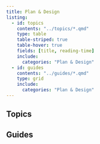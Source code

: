 ```yaml
---
title: Plan & Design
listing:
  - id: topics
    contents: "../topics/*.qmd"
    type: table
    table-striped: true
    table-hover: true
    fields: [title, reading-time]
    include:
      categories: "Plan & Design"
  - id: guides
    contents: "../guides/*.qmd"
    type: grid
    include:
      categories: "Plan & Design"
---
```


## Topics

:::{#topics}
:::

## Guides

:::{#guides}
:::
